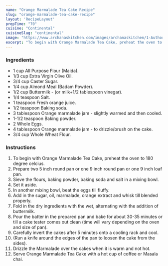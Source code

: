 ---
name: "Orange Marmalade Tea Cake Recipe"
slug: "orange-marmalade-tea-cake-recipe"
layout: 'RecipeLayout'
prepTime: "70"
cuisine: "Continental"
cuisineSlug: "continental"
image: "https://www.archanaskitchen.com/images/archanaskitchen/1-Author/Madhuli_Ajay/Orange_Marmalade_Tea_Cake.jpg"
excerpt: "To begin with Orange Marmalade Tea Cake, preheat the oven to 180 degree celcius"
---

### Ingredients

- 1 cup All Purpose Flour (Maida).
- 1/3 cup Extra Virgin Olive Oil.
- 3/4 cup Caster Sugar.
- 1/4 cup Almond Meal (Badam Powder).
- 1/2 cup Buttermilk - (or milk+1/2 tablespoon vinegar).
- 1/4 teaspoon Salt.
- 1 teaspoon Fresh orange juice.
- 1/2 teaspoon Baking soda.
- 3 tablespoon Orange marmalade jam - slightly warmed and then cooled.
- 1-1/2 teaspoon Baking powder.
- 2 Whole Eggs.
- 4 tablespoon Orange marmalade jam - to drizzle/brush on the cake.
- 3/4 cup Whole Wheat Flour.

### Instructions

1. To begin with Orange Marmalade Tea Cake, preheat the oven to 180 degree celcius.
1. Prepare two 5 inch round pan or one 9 inch round pan or one 9 inch loaf pan.
1. Sieve the flours, baking powder, baking soda and salt in a mixing bowl.
1. Set it aside.
1. In another mixing bowl, beat the eggs till fluffy.
1. Add in the sugar, oil, marmalade, orange extract and whisk till blended properly.
1. Fold in the dry ingredients with the wet, alternating with the addition of buttermilk.
1. Pour the batter in the prepared pan and bake for about 30-35 minutes or till a cake tester comes out clean (time will vary depending on the oven and size of pan).
1. Carefully invert the cakes after 5 minutes onto a cooling rack and cool.
1. (Run a knife around the edges of the pan to loosen the cake from the sides).
1. Drizzle the Marmalade over the cakes when it is warm and not hot.
1. Serve Orange Marmalade Tea Cake with a hot cup of coffee or Masala chai.
